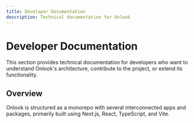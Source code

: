 ```yaml
---
title: Developer Documentation
description: Technical documentation for Onlook
---
```


# Developer Documentation

This section provides technical documentation for developers who want to understand Onlook's architecture, contribute to the project, or extend its functionality.

## Overview

Onlook is structured as a monorepo with several interconnected apps and packages, primarily built using Next.js, React, TypeScript, and Vite.

<Cards>
  <Card title="Architecture" href="/docs/developer/architecture" />
  <Card title="Core Systems" href="/docs/developer/core-systems" />
  <Card title="Contributing" href="/docs/developer/contributing" />
</Cards>
